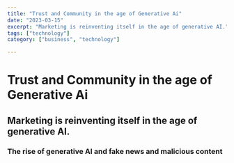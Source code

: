 ```yaml
---
title: "Trust and Community in the age of Generative Ai"
date: "2023-03-15"
excerpt: "Marketing is reinventing itself in the age of generative AI."
tags: ["technology"]
category: ["business", "technology"]

---
```


# Trust and Community in the age of Generative Ai

## Marketing is reinventing itself in the age of generative AI.

### The rise of generative AI and fake news and malicious content


